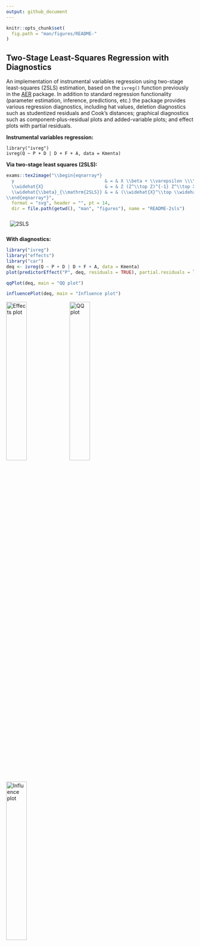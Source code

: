 ```yaml
---
output: github_document
---
```


<!-- README.md is generated from README.Rmd. Please edit that file and run rmarkdown::render("README.Rmd") -->

```r
knitr::opts_chunk$set(
  fig.path = "man/figures/README-"
)
```

## Two-Stage Least-Squares Regression with Diagnostics

An implementation of instrumental variables regression using two-stage least-squares
(2SLS) estimation, based on the `ivreg()` function previously in the
[AER](https://CRAN.R-project.org/package=AER) package. In addition to standard regression
functionality (parameter estimation, inference, predictions, etc.) the package provides
various regression diagnostics, including hat values, deletion diagnostics such as
studentized residuals and Cook's distances; graphical diagnostics such as
component-plus-residual plots and added-variable plots; and effect plots with partial
residuals.


**Instrumental variables regression:**

```
library("ivreg")
ivreg(Q ~ P + D | D + F + A, data = Kmenta)
```


**Via two-stage least squares (2SLS):**

```r
exams::tex2image("\\begin{eqnarray*}
  y                                  & = & X \\beta + \\varepsilon \\\\
  \\widehat{X}                       & = & Z (Z^\\top Z)^{-1} Z^\\top X \\\\
  \\widehat{\\beta}_{\\mathrm{2SLS}} & = & (\\widehat{X}^\\top \\widehat{X})^{-1} \\widehat{X}^\\top y
\\end{eqnarray*}",
  format = "svg", header = "", pt = 14,
  dir = file.path(getwd(), "man", "figures"), name = "README-2sls")
```

<img alt="2SLS" src="man/figures/README-2sls.svg" style="border:10px solid transparent">


**With diagnostics:**

```r
library("ivreg")
library("effects")
library("car")
deq <- ivreg(Q ~ P + D | D + F + A, data = Kmenta)
plot(predictorEffect("P", deq, residuals = TRUE), partial.residuals = list(span = 1))
```

```r
qqPlot(deq, main = "QQ plot")
```

```r
influencePlot(deq, main = "Influence plot")
```

<img alt="Effects plot" src="man/figures/README-effects-1.png" width="33%">
<img alt="QQ plot" src="man/figures/README-qqplot-1.png" width="33%">
<img alt="Influence plot" src="man/figures/README-influenceplot-1.png" width="33%">
